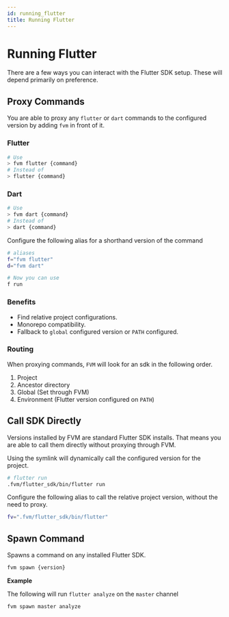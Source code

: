 ```yaml
---
id: running_flutter
title: Running Flutter
---
```



# Running Flutter

There are a few ways you can interact with the Flutter SDK setup. These will depend primarily on preference.

## Proxy Commands

You are able to proxy any `flutter` or `dart` commands to the configured version by adding `fvm` in front of it.

### Flutter

```bash
# Use
> fvm flutter {command}
# Instead of
> flutter {command}
```

### Dart

```bash
# Use
> fvm dart {command}
# Instead of
> dart {command}
```

<Callout type="info">

Configure the following alias for a shorthand version of the command

```bash
# aliases
f="fvm flutter"
d="fvm dart"

# Now you can use
f run
```

</Callout>

### Benefits

- Find relative project configurations.
- Monorepo compatibility.
- Fallback to `global` configured version or `PATH` configured.

### Routing

When proxying commands, `FVM` will look for an sdk in the following order.

1. Project
2. Ancestor directory
3. Global (Set through FVM)
4. Environment (Flutter version configured on `PATH`)

## Call SDK Directly

Versions installed by FVM are standard Flutter SDK installs. That means you are able to call them directly without proxying through FVM.

Using the symlink will dynamically call the configured version for the project.

```bash
# flutter run
.fvm/flutter_sdk/bin/flutter run
```

<Callout type="info">

Configure the following alias to call the relative project version, without the need to proxy.

```bash
fv=".fvm/flutter_sdk/bin/flutter"
```

</Callout>

## Spawn Command

Spawns a command on any installed Flutter SDK.

```bash
fvm spawn {version}
```

**Example**

The following will run `flutter analyze` on the `master` channel

```bash
fvm spawn master analyze
```
